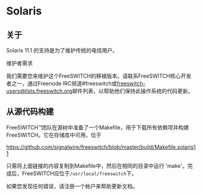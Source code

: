 # Solaris


## 关于

Solaris 11.1 的支持是为了维护传统的电信用户。


维护者需求

我们需要您来维护这个FreeSWITCH的移植版本。请联系FreeSWITCH核心开发者之一，通过Freenode IRC频道#freeswitch或[freeswitch-users@lists.freeswitch.org](mailto:freeswitch-users@lists.freeswitch.org)邮件列表，以帮助他们保持此操作系统的代码更新。


## 从源代码构建

FreeSWITCH™团队在源树中准备了一个Makefile，用于下载所有依赖项并构建FreeSWITCH。它在存储库中可用，位于

<https://github.com/signalwire/freeswitch/blob/master/build/Makefile.solaris11>

只需将上面链接的内容复制到Makefile中，然后在相同的目录中运行 'make'。完成后，FreeSWITCH应位于`/usr/local/freeswitch`下。

如果您发现任何错误，请注册一个帐户来帮助更新文档。